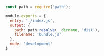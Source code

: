 ```js
const path = require('path');

module.exports = {
  entry: './index.js',
  output: {
    path: path.resolve(__dirname, 'dist'),
    filename: 'bundle.js'
  },
  mode: 'development'
}
```
